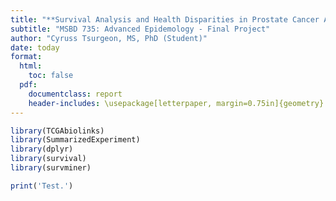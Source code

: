 ```yaml
---
title: "**Survival Analysis and Health Disparities in Prostate Cancer Among African Americans**"
subtitle: "MSBD 735: Advanced Epidemology - Final Project"
author: "Cyruss Tsurgeon, MS, PhD (Student)"
date: today
format: 
  html:
    toc: false
  pdf:
    documentclass: report
    header-includes: \usepackage[letterpaper, margin=0.75in]{geometry}
---
```


```r
library(TCGAbiolinks)
library(SummarizedExperiment)
library(dplyr)
library(survival)
library(survminer)
```

```r
print('Test.')
```